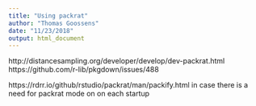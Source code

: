 ```yaml
---
title: "Using packrat"
author: "Thomas Goossens"
date: "11/23/2018"
output: html_document
---
```

http://distancesampling.org/developer/develop/dev-packrat.html
https://github.com/r-lib/pkgdown/issues/488

https://rdrr.io/github/rstudio/packrat/man/packify.html in case there is a need for packrat mode on on each startup